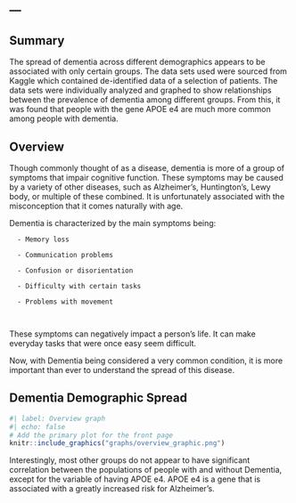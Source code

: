---
---

## **Summary**
The spread of dementia across different demographics appears to be associated with only 
certain groups. The data sets used were sourced from Kaggle which contained de-identified data
of a selection of patients. The data sets were individually analyzed and graphed to show relationships between the prevalence of dementia among different groups. From this, it was found that people with the gene APOE e4 are much more common among people with dementia.

## **Overview**
Though commonly thought of as a disease, dementia is more of a group of symptoms 
that impair cognitive function. These symptoms may be caused by a variety of other
diseases, such as Alzheimer's, Huntington's, Lewy body, or multiple of these combined.
It is unfortunately associated with the misconception that it comes naturally with age.

Dementia is characterized by the main symptoms being:

      - Memory loss
      
      - Communication problems
      
      - Confusion or disorientation
      
      - Difficulty with certain tasks
      
      - Problems with movement
      
      
These symptoms can negatively impact a person's life. It can make everyday tasks that
were once easy seem difficult. 

Now, with Dementia being considered a very common condition, it is more important than
ever to understand the spread of this disease.

## **Dementia Demographic Spread**

 
```r
#| label: Overview graph
#| echo: false
# Add the primary plot for the front page
knitr::include_graphics("graphs/overview_graphic.png")
```

Interestingly, most other groups do not appear to have significant correlation between the populations of people with and without Dementia, except for the variable of having APOE e4. APOE e4 is a gene that is associated with a greatly increased risk for Alzheimer's.
